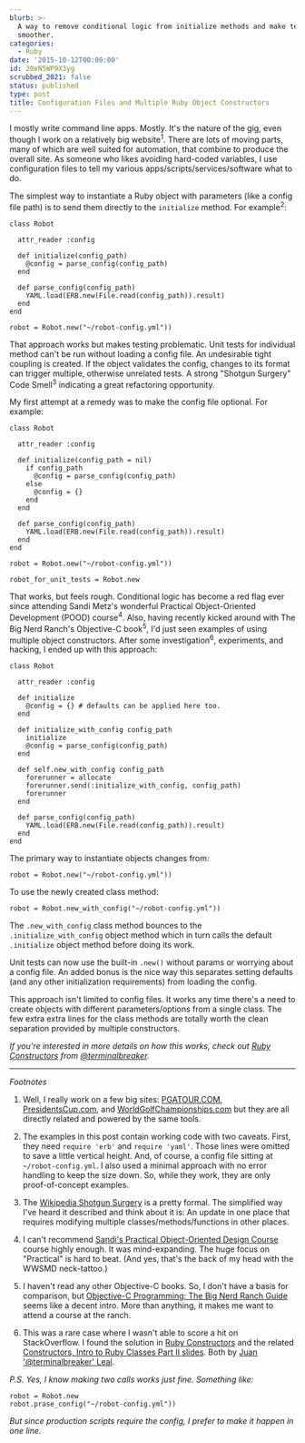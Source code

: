```yaml
---
blurb: >-
  A way to remove conditional logic from initialize methods and make testing
  smoother.
categories:
  - Ruby
date: '2015-10-12T00:00:00'
id: 20eN5WP9X3yg
scrubbed_2021: false
status: published
type: post
title: Configuration Files and Multiple Ruby Object Constructors
---
```


I mostly write command line apps. Mostly. It's the nature of the gig, even though I work on a relatively big website<sup>1</sup>. There are lots of moving parts, many of which are well suited for automation, that combine to produce the overall site. As someone who likes avoiding hard-coded variables, I use configuration files to tell my various apps/scripts/services/software what to do.

The simplest way to instantiate a Ruby object with parameters (like a config file path) is to send them directly to the `initialize` method. For example<sup>2</sup>:


```ruby{numberLines: true}
class Robot

  attr_reader :config

  def initialize(config_path)
    @config = parse_config(config_path)
  end
  
  def parse_config(config_path)
    YAML.load(ERB.new(File.read(config_path)).result)
  end
end

robot = Robot.new("~/robot-config.yml"))
```


That approach works but makes testing problematic. Unit tests for individual method can't be run without loading a config file. An undesirable tight coupling is created. If the object validates the config, changes to its format can trigger multiple, otherwise unrelated tests. A strong "Shotgun Surgery" Code Smell<sup>3</sup> indicating a great refactoring opportunity. 

My first attempt at a remedy was to make the config file optional. For example:

```ruby{numberLines: true}
class Robot

  attr_reader :config

  def initialize(config_path = nil)
    if config_path
      @config = parse_config(config_path)
    else 
      @config = {}
    end
  end
  
  def parse_config(config_path)
    YAML.load(ERB.new(File.read(config_path)).result)
  end
end

robot = Robot.new("~/robot-config.yml"))

robot_for_unit_tests = Robot.new
```


That works, but feels rough. Conditional logic has become a red flag ever since attending Sandi Metz's wonderful Practical Object-Oriented Development (POOD) course<sup>4</sup>. Also, having recently kicked around with The Big Nerd Ranch's Objective-C book<sup>5</sup>, I'd just seen examples of using multiple object constructors. After some investigation<sup>6</sup>, experiments, and hacking, I ended up with this approach: 

```ruby{numberLines: true}
class Robot

  attr_reader :config

  def initialize
    @config = {} # defaults can be applied here too.
  end
  
  def initialize_with_config config_path
    initialize
    @config = parse_config(config_path)
  end
  
  def self.new_with_config config_path
    forerunner = allocate
    forerunner.send(:initialize_with_config, config_path)
    forerunner  
  end
  
  def parse_config(config_path)
    YAML.load(ERB.new(File.read(config_path)).result)
  end
end
```

The primary way to instantiate objects changes from:

```ruby{numberLines: true}
robot = Robot.new("~/robot-config.yml"))
```

To use the newly created class method:

```ruby{numberLines: true}
robot = Robot.new_with_config("~/robot-config.yml"))
```

The `.new_with_config` class method bounces to the `.initialize_with_config` object method which in turn calls the default `.initialize` object method before doing its work.

Unit tests can now use the built-in `.new()` without params or worrying about a config file. An added bonus is the nice way this separates setting defaults (and any other initialization requirements) from loading the config.

This approach isn't limited to config files. It works any time there's a need to create objects with different parameters/options from a single class. The few extra extra lines for the class methods are totally worth the clean separation provided by multiple constructors.


_If you're interested in more details on how this works, check out [Ruby Constructors](http://www.verygoodindicators.com/blog/2015/03/15/ruby-contructors/) from [@terminalbreaker](https://twitter.com/terminalbreaker)._

---


_Footnotes_

1. Well, I really work on a few big sites: [PGATOUR.COM](http://www.pgatour.com), [PresidentsCup.com](http://www.presidentscup.com), and [WorldGolfChampionships.com](http://www.worldgolfchampionships.com) but they are all directly related and powered by the same tools.

2. The examples in this post contain working code with two caveats. First, they need `require 'erb'` and `require 'yaml'`. Those lines were omitted to save a little vertical height. And, of course, a config file sitting at `~/robot-config.yml`. I also used a minimal approach with no error handling to keep the size down. So, while they work, they are only proof-of-concept examples.

3. The [Wikipedia Shotgun Surgery](https://en.wikipedia.org/wiki/Shotgun_surgery) is a pretty formal. The simplified way I've heard it described and think about it is: An update in one place that requires modifying multiple classes/methods/functions in other places.

4. I can't recommend [Sandi's Practical Object-Oriented Design Course](http://www.sandimetz.com/courses) course highly enough. It was mind-expanding. The huge focus on "Practical" is hard to beat. (And yes, that's the back of my head with the WWSMD neck-tattoo.)

5. I haven't read any other Objective-C books. So, I don't have a basis for comparison, but [Objective-C Programming:
The Big Nerd Ranch Guide](https://www.bignerdranch.com/we-write/objective-c-programming/) seems like a decent intro. More than anything, it makes me want to attend a course at the ranch.

6. This was a rare case where I wasn't able to score a hit on StackOverflow. I found the solution in [Ruby Constructors](http://www.verygoodindicators.com/blog/2015/03/15/ruby-contructors/) and the related [Constructors, Intro to Ruby Classes Part II slides](http://www.slideshare.net/ciscoleal/constructors-28459017). Both by [Juan '@terminalbreaker' Leal](https://twitter.com/terminalbreaker).


_P.S. Yes, I know making two calls works just fine. Something like:_

```ruby{numberLines: true}
robot = Robot.new
robot.prase_config("~/robot-config.yml"))
```

_But since production scripts require the config, I prefer to make it happen in one line._
